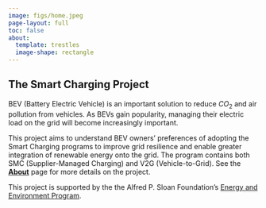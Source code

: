 ```yaml
---
image: figs/home.jpeg
page-layout: full
toc: false
about:
  template: trestles
  image-shape: rectangle
---
```


## The Smart Charging Project

BEV (Battery Electric Vehicle) is an important solution to reduce $CO_2$ and air pollution from vehicles. As BEVs gain popularity, managing their electric load on the grid will become increasingly important.

This project aims to understand BEV owners' preferences of adopting the Smart Charging programs to improve grid resilience and enable greater integration of renewable energy onto the grid. The program contains both SMC (Supplier-Managed Charging) and V2G (Vehicle-to-Grid). See the [**About**](./pages/about.html) page for more details on the project.

This project is supported by the the Alfred P. Sloan Foundation's [Energy and Environment Program](https://sloan.org/programs/research/energy-and-environment).
